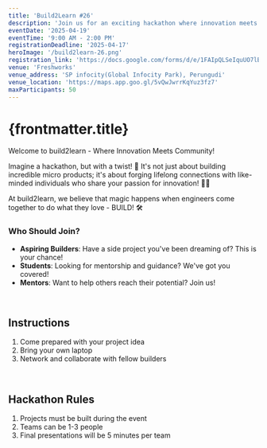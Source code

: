 ```yaml
---
title: 'Build2Learn #26'
description: 'Join us for an exciting hackathon where innovation meets community!'
eventDate: '2025-04-19'
eventTime: '9:00 AM - 2:00 PM'
registrationDeadline: '2025-04-17'
heroImage: '/build2learn-26.png'
registration_link: 'https://docs.google.com/forms/d/e/1FAIpQLSeIquUO7lBZt1Ca6B0FNOhLj5Z4P764gHfdFQUWXqt1B-FaiA/viewform'
venue: 'Freshworks'
venue_address: 'SP infocity(Global Infocity Park), Perungudi'
venue_location: 'https://maps.app.goo.gl/5vQwJwrrKqYuz3fz7'
maxParticipants: 50
---
```


# {frontmatter.title}

Welcome to build2learn - Where Innovation Meets Community!

Imagine a hackathon, but with a twist! 🤔 It's not just about building incredible micro products; it's about forging lifelong connections with like-minded individuals who share your passion for innovation! 🤝💡

At build2learn, we believe that magic happens when engineers come together to do what they love - BUILD! 🛠

### Who Should Join?

- **Aspiring Builders**: Have a side project you've been dreaming of? This is your chance!
- **Students**: Looking for mentorship and guidance? We've got you covered!
- **Mentors**: Want to help others reach their potential? Join us!

<br />

## Instructions

1. Come prepared with your project idea
2. Bring your own laptop
3. Network and collaborate with fellow builders

<br />

## Hackathon Rules

1. Projects must be built during the event
2. Teams can be 1-3 people
3. Final presentations will be 5 minutes per team
